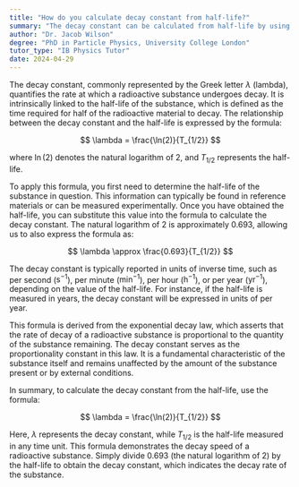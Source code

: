 ```yaml
---
title: "How do you calculate decay constant from half-life?"
summary: "The decay constant can be calculated from half-life by using the formula λ = ln(2) / T½."
author: "Dr. Jacob Wilson"
degree: "PhD in Particle Physics, University College London"
tutor_type: "IB Physics Tutor"
date: 2024-04-29
---
```


The decay constant, commonly represented by the Greek letter $\lambda$ (lambda), quantifies the rate at which a radioactive substance undergoes decay. It is intrinsically linked to the half-life of the substance, which is defined as the time required for half of the radioactive material to decay. The relationship between the decay constant and the half-life is expressed by the formula:

$$
\lambda = \frac{\ln(2)}{T_{1/2}}
$$

where $\ln(2)$ denotes the natural logarithm of 2, and $T_{1/2}$ represents the half-life.

To apply this formula, you first need to determine the half-life of the substance in question. This information can typically be found in reference materials or can be measured experimentally. Once you have obtained the half-life, you can substitute this value into the formula to calculate the decay constant. The natural logarithm of 2 is approximately $0.693$, allowing us to also express the formula as:

$$
\lambda \approx \frac{0.693}{T_{1/2}}
$$

The decay constant is typically reported in units of inverse time, such as per second ($\text{s}^{-1}$), per minute ($\text{min}^{-1}$), per hour ($\text{h}^{-1}$), or per year ($\text{yr}^{-1}$), depending on the value of the half-life. For instance, if the half-life is measured in years, the decay constant will be expressed in units of per year.

This formula is derived from the exponential decay law, which asserts that the rate of decay of a radioactive substance is proportional to the quantity of the substance remaining. The decay constant serves as the proportionality constant in this law. It is a fundamental characteristic of the substance itself and remains unaffected by the amount of the substance present or by external conditions.

In summary, to calculate the decay constant from the half-life, use the formula:

$$
\lambda = \frac{\ln(2)}{T_{1/2}}
$$

Here, $\lambda$ represents the decay constant, while $T_{1/2}$ is the half-life measured in any time unit. This formula demonstrates the decay speed of a radioactive substance. Simply divide $0.693$ (the natural logarithm of 2) by the half-life to obtain the decay constant, which indicates the decay rate of the substance.
    